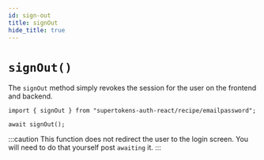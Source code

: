 ```yaml
---
id: sign-out
title: signOut
hide_title: true
---
```


# `signOut()`


The `signOut` method simply revokes the session for the user on the frontend and backend.

```tsx
import { signOut } from "supertokens-auth-react/recipe/emailpassword";

await signOut();
```

:::caution
This function does not redirect the user to the login screen. You will need to do that yourself post `awaiting` it.
:::